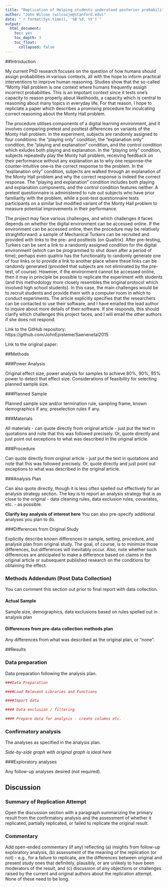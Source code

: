 ```yaml
---
title: "Replication of Helping students understand posterior probabilities by Saenen et al. (2015, Proceedings of the 37th Annual COnference of the COngitive Science Society)"
author: "John Wilcox (wilcoxje@stanford.edu)"
date: "`r format(Sys.time(), '%B %d, %Y')`"
output:
  html_document:
    toc: yes
    toc_depth: 3
    toc_float:
      collapsed: false
---
```


<!-- Replication reports should all use this template to standardize reporting across projects.  These reports will be public supplementary materials that accompany the summary report(s) of the aggregate results. -->

##Introduction

My current PhD research focuses on the question of how humans should assign probabilities in various contexts, all with the hope to inform practical interventions to improve human reasoning. Studies show that the so-called "Monty Hall problem is one context where humans frequently assign incorrect probabilities. This is an impotant context since it tests one's capacity to reason properly about likelihoods, a capacity which is central to reasoning about many topics in everyday life. For that reason, I hope to repliclate a paper which describes a promising procedure for inculcating correct reasoning about the Monty Hall problem.

The procedure utilises components of a digital learning environment, and it involves comparing pretest and posttest differences on variants of the Monty Hall problem. In the experiment, subjects are randomly assigned to four conditions: the "playing only" condition, the "explanation only" condition, the "playing and explanation" condition, and the control condition which exludes both playing and explanation.  In the "playing only" condition, subjects repeatedly play the Monty hall problem, receiving feedback on their performance without any explanation as to why one response--the counter-intuitive one--is the correct response to the problem. In the "explanation only" condition, subjects are walked through an explanation of the Monty Hall problem and why the correct response is indeed the correct response. The "playing and explanation" condition includes both playing and explanation components, and the control condition features neither. A pretest questionnaire is administered to rule out subjects who have prior familiarity with the problem, while a post-test questionnaire tests participants on a similar but modified variant of the Monty Hall problem to measure potential improvements in their performance.

The project may face various challenges, and which challenges it faces depends on whether the digital environment can be accessed online. If the environment can be accessed online, then the procedure may be relatively straightforward: a sample of Mechanical Turkers can be recruited and provided with links to the pre- and posttests (on Qualtrix). After pre-testing, Turkers can be sent a link to a randomly assigned condition for the digital environment (which can be programmed to shut down after a period of time); perhaps even qualtrix has the functionality to randomly generate one of four links or to provide a link to another place where these links can be randomly generated (provided that subjects are not eliminated by the pre-test, of course). However, if the environment cannot be accessed online, then it may in principle be possible to replicate the experiment with students (and this methodology more closely resembles the original protocol which involved high school students). In this case, the main challenges would be to recruit students and provide them with a computer room in which to conduct experiments. The article explicitly specifies that the researchers can be contacted to use their software, and I have emailed the lead author to inquire about more details of their software. If she responds, this should clarify which challenges this project faces, and I will email the other authors if she does not respond.

Link to the GitHub repository: https://github.com/JohnEpisteme/Saenenetal2015

Link to the original paper: 


##Methods

###Power Analysis

Original effect size, power analysis for samples to achieve 80%, 90%, 95% power to detect that effect size.  Considerations of feasibility for selecting planned sample size.

###Planned Sample

Planned sample size and/or termination rule, sampling frame, known demographics if any, preselection rules if any.

###Materials

All materials - can quote directly from original article - just put the text in quotations and note that this was followed precisely.  Or, quote directly and just point out exceptions to what was described in the original article.

###Procedure	

Can quote directly from original article - just put the text in quotations and note that this was followed precisely.  Or, quote directly and just point out exceptions to what was described in the original article.

###Analysis Plan

Can also quote directly, though it is less often spelled out effectively for an analysis strategy section.  The key is to report an analysis strategy that is as close to the original - data cleaning rules, data exclusion rules, covariates, etc. - as possible.  

**Clarify key analysis of interest here**  You can also pre-specify additional analyses you plan to do.

###Differences from Original Study

Explicitly describe known differences in sample, setting, procedure, and analysis plan from original study.  The goal, of course, is to minimize those differences, but differences will inevitably occur.  Also, note whether such differences are anticipated to make a difference based on claims in the original article or subsequent published research on the conditions for obtaining the effect.

### Methods Addendum (Post Data Collection)

You can comment this section out prior to final report with data collection.

#### Actual Sample
  Sample size, demographics, data exclusions based on rules spelled out in analysis plan

#### Differences from pre-data collection methods plan
  Any differences from what was described as the original plan, or “none”.


##Results


### Data preparation

Data preparation following the analysis plan.
	
```r
###Data Preparation

####Load Relevant Libraries and Functions

####Import data

#### Data exclusion / filtering

#### Prepare data for analysis - create columns etc.
```

### Confirmatory analysis

The analyses as specified in the analysis plan.  

*Side-by-side graph with original graph is ideal here*

###Exploratory analyses

Any follow-up analyses desired (not required).  

## Discussion

### Summary of Replication Attempt

Open the discussion section with a paragraph summarizing the primary result from the confirmatory analysis and the assessment of whether it replicated, partially replicated, or failed to replicate the original result.  

### Commentary

Add open-ended commentary (if any) reflecting (a) insights from follow-up exploratory analysis, (b) assessment of the meaning of the replication (or not) - e.g., for a failure to replicate, are the differences between original and present study ones that definitely, plausibly, or are unlikely to have been moderators of the result, and (c) discussion of any objections or challenges raised by the current and original authors about the replication attempt.  None of these need to be long.
